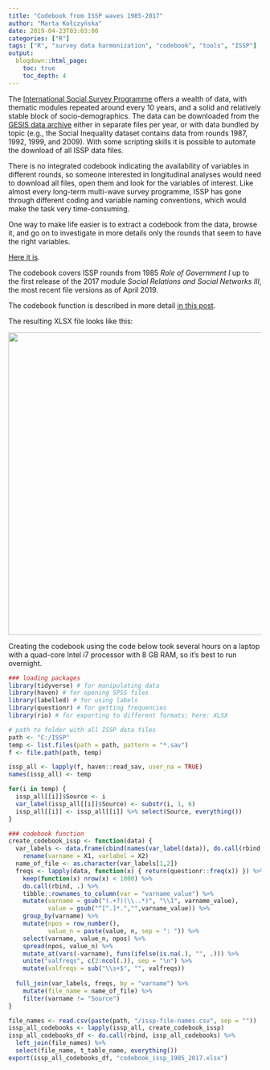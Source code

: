 ```yaml
---
title: "Codebook from ISSP waves 1985-2017"
author: "Marta Kołczyńska"
date: 2019-04-23T03:03:00
categories: ["R"]
tags: ["R", "survey data harmonization", "codebook", "tools", "ISSP"]
output: 
  blogdown::html_page:
    toc: true
    toc_depth: 4
---
```

  
The [International Social Survey Programme](http://www.issp.org){target="_blank"} offers a wealth of data, with thematic modules repeated around every 10 years, and a solid and relatively stable block of socio-demographics. The data can be downloaded from the [GESIS data archive](https://www.gesis.org/issp/home/){target="_blank"} either in separate files per year, or with data bundled by topic (e.g., the Social Inequality dataset contains data from rounds 1987, 1992, 1999, and 2009). With some scripting skills it is possible to automate the download of all ISSP data files.

There is no integrated codebook indicating the availability of variables in different rounds, so someone interested in longitudinal analyses would need to download all files, open them and look for the variables of interest. Like almost every long-term multi-wave survey programme, ISSP has gone through different coding and variable naming conventions, which would make the task very time-consuming.

One way to make life easier is to extract a codebook from the data, browse it, and go on to investigate in more details only the rounds that seem to have the right variables. 

[Here it is](){target="_blank"}.

The codebook covers ISSP rounds from 1985 *Role of Government I* up to the first release of the 2017 module *Social Relations and Social Networks III*, the most recent file versions as of April 2019.
  
The codebook function is described in more detail [in this post](https://martakolczynska.com/post/codebook-labelled-data/){target="_blank"}.

The resulting XLSX file looks like this:

![](/images/issp_all_codebook.png){width="600px"}

Creating the codebook using the code below took several hours on a laptop with a quad-core Intel i7 processor with 8 GB RAM, so it's best to run overnight.

```r
### loading packages
library(tidyverse) # for manipulating data
library(haven) # for opening SPSS files
library(labelled) # for using labels
library(questionr) # for getting frequencies
library(rio) # for exporting to different formats; here: XLSX

# path to folder with all ISSP data files
path <- "C:/ISSP"
temp <- list.files(path = path, pattern = "*.sav")
f <- file.path(path, temp)

issp_all <- lapply(f, haven::read_sav, user_na = TRUE)
names(issp_all) <- temp

for(i in temp) { 
  issp_all[[i]]$Source <- i
  var_label(issp_all[[i]]$Source) <- substr(i, 1, 6) 
  issp_all[[i]] <- issp_all[[i]] %>% select(Source, everything())
}

### codebook function
create_codebook_issp <- function(data) {
  var_labels <- data.frame(cbind(names(var_label(data)), do.call(rbind, var_label(data)))) %>%
    rename(varname = X1, varlabel = X2)
  name_of_file <- as.character(var_labels[1,2])
  freqs <- lapply(data, function(x) { return(questionr::freq(x)) }) %>%
    keep(function(x) nrow(x) < 1000) %>%
    do.call(rbind, .) %>% 
    tibble::rownames_to_column(var = "varname_value") %>%
    mutate(varname = gsub("(.+?)(\\..*)", "\\1", varname_value),
           value = gsub("^[^.]*.","",varname_value)) %>%
    group_by(varname) %>%
    mutate(npos = row_number(),
           value_n = paste(value, n, sep = ": ")) %>%
    select(varname, value_n, npos) %>%
    spread(npos, value_n) %>%
    mutate_at(vars(-varname), funs(ifelse(is.na(.), "", .))) %>%
    unite("valfreqs", c(2:ncol(.)), sep = "\n") %>%
    mutate(valfreqs = sub("\\s+$", "", valfreqs))
  
  full_join(var_labels, freqs, by = "varname") %>%
    mutate(file_name = name_of_file) %>%
    filter(varname != "Source")
}

file_names <- read.csv(paste(path, "/issp-file-names.csv", sep = ""))
issp_all_codebooks <- lapply(issp_all, create_codebook_issp)
issp_all_codebooks_df <- do.call(rbind, issp_all_codebooks) %>%
  left_join(file_names) %>%
  select(file_name, t_table_name, everything())
export(issp_all_codebooks_df, "codebook_issp_1985_2017.xlsx")
```



